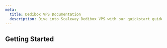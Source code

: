 ```yaml
---
meta:
  title: Dedibox VPS Documentation
  description: Dive into Scaleway Dedibox VPS with our quickstart guides, how-tos, tutorials and more.
---
```




<ProductHeader
   productName="Dedibox VPS"
   productLogo="dediboxVps"
   description="Dedibox VPS (Virtual Private Server) are virtualized server environments that provide directly accessible computing resources and full control of your virtual machine.
"
   url="/dedibox/vps/quickstart"
   label="Dedibox VPS Quickstart"
/>

## Getting Started

<Grid>
    <SummaryCard
        title="Quickstart"
        icon="rocket"
        description="Learn how to create, connect to, and manage a Dedibox VPS in a few steps."
        label="View Quickstart"
        url="/dedibox/vps/quickstart/"
    />
    <SummaryCard
        title="Concepts"
        icon="information-circle-outline"
        description="Core concepts that give you a better understanding of Dedibox VPS."
        label="View Concepts"
        url="/dedibox/vps/concepts/"
    />
    <SummaryCard
        title="How-tos"
        icon="help-circle-outline"
        description="Check our guides helping you to configure the hardware of your Dedibox VPS."
        label="View How-tos"
        url="/dedibox/vps/how-to/"
    />
</Grid>
